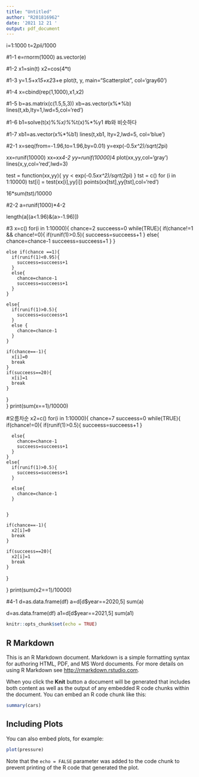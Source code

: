 ```yaml
---
title: "Untitled"
author: "R201816962"
date: '2021 12 21 '
output: pdf_document
---
```

i=1:1000
t=2*pi*i/1000

#1-1
e=rnorm(1000)
as.vector(e)

#1-2
x1=sin(t)
x2=cos(4*t)

#1-3
y=1.5+x1*5+x2*3+e
plot(t, y, main="Scatterplot", col='gray60')

#1-4
x=cbind(rep(1,1000),x1,x2)

#1-5
b=as.matrix(c(1.5,5,3))
xb=as.vector(x%*%b)
lines(t,xb,lty=1,lwd=5,col='red')

#1-6
b1=solve(t(x)%*%x)%*%t(x)%*%y1
#b와 비슷하다

#1-7
xb1=as.vector(x%*%b1)
lines(t,xb1, lty=2,lwd=5, col='blue')







 #2-1
x=seq(from=-1.96,to=1.96,by=0.01)
y=exp(-0.5*x^2)/sqrt(2*pi)

xx=runif(10000)
xx=xx*4-2
yy=runif(10000)*4
plot(xx,yy,col='gray')
lines(x,y,col='red',lwd=3)

test = function(xx,yy){
  yy < exp(-0.5*xx^2)/sqrt(2*pi)
}
tst = c()
for (i in 1:10000) tst[i] = test(xx[i],yy[i])
points(xx[tst],yy[tst],col='red')

16*sum(tst)/10000

#2-2
a=runif(1000)*4-2

length(a[(a<1.96)&(a>-1.96)])

#3
x=c()
for(i in 1:10000){
  chance=2
  succeess=0
  while(TRUE){
    if(chance!=1 && chance!=0){
      if(runif(1)>0.5){
        succeess=succeess+1
      }
      else{
        chance=chance-1
        succeess=succeess+1
      }
    }
    
    else if(chance ==1){
      if(runif(1)<0.95){
        succeess=succeess+1
      }
      else{
        chance=chance-1
        succeess=succeess+1
      }    
    }
    
    else{
      if(runif(1)>0.5){
        succeess=succeess+1
      }
      else {
        chance=chance-1
      }
    }
    
    if(chance==-1){
      x[i]=0
      break
    }
    if(succeess==20){
      x[i]=1
      break
    }
  }  
}
print(sum(x==1)/10000)



#오름차순
x2=c()
for(i in 1:10000){
  chance=7
  succeess=0
  while(TRUE){
    if(chance!=0){
      if(runif(1)>0.5){
        succeess=succeess+1
      }
      
      else{
        chance=chance-1
        succeess=succeess+1
      }
    }
    else{
      if(runif(1)>0.5){
        succeess=succeess+1
      }
      
      else{
        chance=chance-1
      }
      
      
    }
    
    if(chance==-1){
      x2[i]=0
      break
    }
    
    if(succeess==20){
      x2[i]=1
      break
    }
  }  
  
}
print(sum(x2==1)/10000)





#4-1
d=as.data.frame(df)
a=d[d$year==2020,5]
sum(a)

d=as.data.frame(df)
a1=d[d$year==2021,5]
sum(a1)

```r
knitr::opts_chunk$set(echo = TRUE)
```

## R Markdown

This is an R Markdown document. Markdown is a simple formatting syntax for authoring HTML, PDF, and MS Word documents. For more details on using R Markdown see <http://rmarkdown.rstudio.com>.

When you click the **Knit** button a document will be generated that includes both content as well as the output of any embedded R code chunks within the document. You can embed an R code chunk like this:

```r
summary(cars)
```

## Including Plots

You can also embed plots, for example:

```r
plot(pressure)
```

Note that the `echo = FALSE` parameter was added to the code chunk to prevent printing of the R code that generated the plot.
